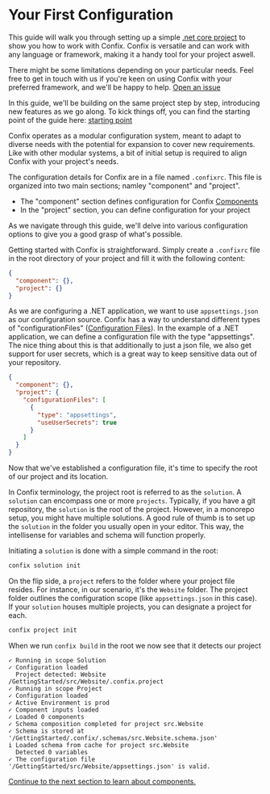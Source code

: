 
# Your First Configuration

This guide will walk you through setting up a simple
[.net core project](https://dotnet.microsoft.com) to show you how to work with Confix. Confix is
versatile and
can work with any language or framework, making it a handy tool for your project aswell.

There might be some limitations depending on your particular needs. Feel free to get in touch with
us if you're keen on using Confix with your preferred framework, and we'll be happy to help.
[Open an issue](https://github.com/SwissLife-OSS/Confix/issues)

In this guide, we'll be building on the same project step by step, introducing new features as we go
along. To kick things off, you can find the starting point of the guide here:
[starting point](https://github.com/SwissLife-OSS/Confix/tree/main/examples/GettingStarted)

<FileTree>
  <FileTree.Folder name="/" defaultOpen>
    <FileTree.Folder name="src" defaultOpen>
      <FileTree.Folder name="Website" defaultOpen>
        <FileTree.File name="appsettings.json" />
        <FileTree.File name="Program.cs" />
        <FileTree.File name="Website.csproj" />
      </FileTree.Folder>
    </FileTree.Folder>
  </FileTree.Folder>
</FileTree>

Confix operates as a modular configuration system, meant to adapt to diverse needs with the
potential for expansion to cover new requirements. Like with other modular systems, a bit of
initial setup is required to align Confix with your project's needs.

The configuration details for Confix are in a file named `.confixrc`. This file is organized into
two main sections; namley "component" and "project".

- The "component" section defines configuration for Confix [Components](/components)
- In the "project" section, you can define configuration for your project

As we navigate through this guide, we'll delve into various configuration options to give you a good
grasp of what's possible.

Getting started with Confix is straightforward. Simply create a `.confixrc` file in the root
directory of your project and fill it with the following content:

<FileTree>
  <FileTree.Folder name="/" defaultOpen>
    <FileTree.File name=".confixrc" active />
    <FileTree.Folder name="src" defaultOpen>
      <FileTree.Folder name="Website" defaultOpen>
        <FileTree.File name="appsettings.json" />
        <FileTree.File name="Program.cs" />
        <FileTree.File name="Website.csproj" />
      </FileTree.Folder>
    </FileTree.Folder>
  </FileTree.Folder>
</FileTree>

```json filename=".confixrc" copy
{
  "component": {},
  "project": {}
}
```

As we are configuring a .NET application, we want to use `appsettings.json` as our configuration
source. Confix has a way to understand different types of "configurationFiles" ([Configuration
Files](/configuration-files)). In the example of a
.NET application, we can define a configuration file with the type "appsettings". The nice thing
about this is that additionally to just a json file, we also get support for user secrets, which is
a great way to keep sensitive data out of your repository.

```json filename=".confixrc" copy
{
  "component": {},
  "project": {
    "configurationFiles": [
      {
        "type": "appsettings",
        "useUserSecrets": true
      }
    ]
  }
}
```

Now that we've established a configuration file, it's time to specify the root of our project and
its location.

In Confix terminology, the project root is referred to as the `solution`. A `solution` can encompass
one or more `projects`. Typically, if you have a git repository, the `solution` is the root of the
project. However, in a monorepo setup, you might have multiple solutions. A good rule of thumb is to
set up the `solution` in the folder you usually open in your editor. This way, the intellisense for
variables and schema will function properly.

Initiating a `solution` is done with a simple command in the root:

```bash copy
confix solution init
```

<FileTree>
  <FileTree.Folder name="/" defaultOpen>
    <FileTree.File name=".confixrc" />
    <FileTree.File name=".confix.solution" active />
    <FileTree.Folder name="src" defaultOpen>
      <FileTree.Folder name="Website" defaultOpen>
        <FileTree.File name="appsettings.json" />
        <FileTree.File name="Program.cs" />
        <FileTree.File name="Website.csproj" />
      </FileTree.Folder>
    </FileTree.Folder>
  </FileTree.Folder>
</FileTree>

On the flip side, a `project` refers to the folder where your project file resides.
For instance, in our scenario, it's the `Website` folder.
The project folder outlines the configuration scope (like `appsettings.json` in this case).
If your `solution` houses multiple projects, you can designate a project for each.

```bash copy
confix project init
```

<FileTree>
  <FileTree.Folder name="/" defaultOpen>
    <FileTree.File name=".confixrc" />
    <FileTree.File name=".confix.solution" />
    <FileTree.Folder name="src" defaultOpen>
      <FileTree.Folder name="Website" defaultOpen>
        <FileTree.File name=".confix.project" active />
        <FileTree.File name="appsettings.json" />
        <FileTree.File name="Program.cs" />
        <FileTree.File name="Website.csproj" />
      </FileTree.Folder>
    </FileTree.Folder>
  </FileTree.Folder>
</FileTree>

When we run `confix build` in the root we now see that it detects our project

```ansi /Project detected: Website/ /The configuration file/
✓ Running in scope Solution
✓ Configuration loaded
  Project detected: Website /GettingStarted/src/Website/.confix.project
✓ Running in scope Project
✓ Configuration loaded
✓ Active Environment is prod
✓ Component inputs loaded
✓ Loaded 0 components
✓ Schema composition completed for project src.Website
✓ Schema is stored at '/GettingStarted/.confix/.schemas/src.Website.schema.json'
i Loaded schema from cache for project src.Website
  Detected 0 variables
✓ The configuration file '/GettingStarted/src/Website/appsettings.json' is valid.
```

[Continue to the next section to learn about components.](/getting-started/3-exploring-components)
